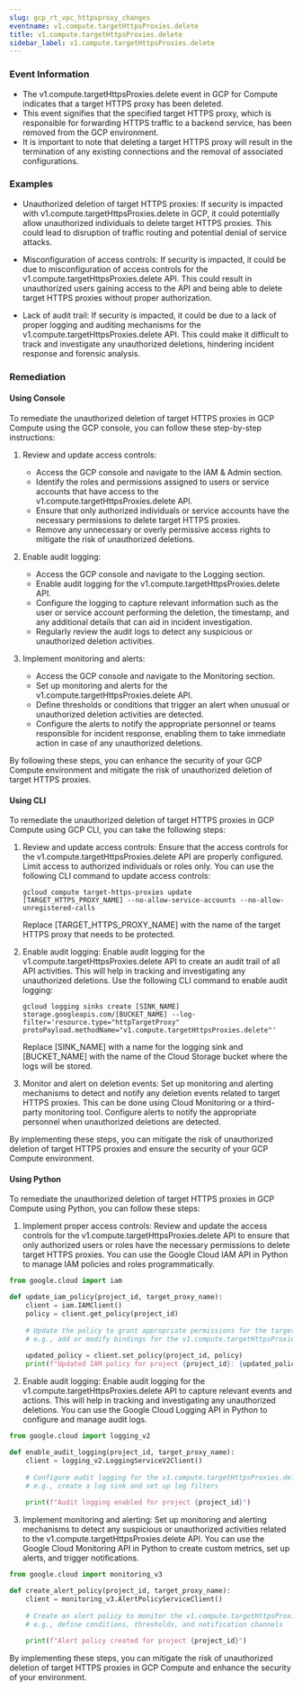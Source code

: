 ```yaml
--- 
slug: gcp_rt_vpc_httpsproxy_changes
eventname: v1.compute.targetHttpsProxies.delete
title: v1.compute.targetHttpsProxies.delete
sidebar_label: v1.compute.targetHttpsProxies.delete
---
```

                       
### Event Information

- The v1.compute.targetHttpsProxies.delete event in GCP for Compute indicates that a target HTTPS proxy has been deleted.
- This event signifies that the specified target HTTPS proxy, which is responsible for forwarding HTTPS traffic to a backend service, has been removed from the GCP environment.
- It is important to note that deleting a target HTTPS proxy will result in the termination of any existing connections and the removal of associated configurations.


### Examples

- Unauthorized deletion of target HTTPS proxies: If security is impacted with v1.compute.targetHttpsProxies.delete in GCP, it could potentially allow unauthorized individuals to delete target HTTPS proxies. This could lead to disruption of traffic routing and potential denial of service attacks.

- Misconfiguration of access controls: If security is impacted, it could be due to misconfiguration of access controls for the v1.compute.targetHttpsProxies.delete API. This could result in unauthorized users gaining access to the API and being able to delete target HTTPS proxies without proper authorization.

- Lack of audit trail: If security is impacted, it could be due to a lack of proper logging and auditing mechanisms for the v1.compute.targetHttpsProxies.delete API. This could make it difficult to track and investigate any unauthorized deletions, hindering incident response and forensic analysis.

### Remediation

#### Using Console

To remediate the unauthorized deletion of target HTTPS proxies in GCP Compute using the GCP console, you can follow these step-by-step instructions:

1. Review and update access controls:
   - Access the GCP console and navigate to the IAM & Admin section.
   - Identify the roles and permissions assigned to users or service accounts that have access to the v1.compute.targetHttpsProxies.delete API.
   - Ensure that only authorized individuals or service accounts have the necessary permissions to delete target HTTPS proxies.
   - Remove any unnecessary or overly permissive access rights to mitigate the risk of unauthorized deletions.

2. Enable audit logging:
   - Access the GCP console and navigate to the Logging section.
   - Enable audit logging for the v1.compute.targetHttpsProxies.delete API.
   - Configure the logging to capture relevant information such as the user or service account performing the deletion, the timestamp, and any additional details that can aid in incident investigation.
   - Regularly review the audit logs to detect any suspicious or unauthorized deletion activities.

3. Implement monitoring and alerts:
   - Access the GCP console and navigate to the Monitoring section.
   - Set up monitoring and alerts for the v1.compute.targetHttpsProxies.delete API.
   - Define thresholds or conditions that trigger an alert when unusual or unauthorized deletion activities are detected.
   - Configure the alerts to notify the appropriate personnel or teams responsible for incident response, enabling them to take immediate action in case of any unauthorized deletions.

By following these steps, you can enhance the security of your GCP Compute environment and mitigate the risk of unauthorized deletion of target HTTPS proxies.

#### Using CLI

To remediate the unauthorized deletion of target HTTPS proxies in GCP Compute using GCP CLI, you can take the following steps:

1. Review and update access controls: Ensure that the access controls for the v1.compute.targetHttpsProxies.delete API are properly configured. Limit access to authorized individuals or roles only. You can use the following CLI command to update access controls:

   ```
   gcloud compute target-https-proxies update [TARGET_HTTPS_PROXY_NAME] --no-allow-service-accounts --no-allow-unregistered-calls
   ```

   Replace [TARGET_HTTPS_PROXY_NAME] with the name of the target HTTPS proxy that needs to be protected.

2. Enable audit logging: Enable audit logging for the v1.compute.targetHttpsProxies.delete API to create an audit trail of all API activities. This will help in tracking and investigating any unauthorized deletions. Use the following CLI command to enable audit logging:

   ```
   gcloud logging sinks create [SINK_NAME] storage.googleapis.com/[BUCKET_NAME] --log-filter='resource.type="httpTargetProxy" protoPayload.methodName="v1.compute.targetHttpsProxies.delete"'
   ```

   Replace [SINK_NAME] with a name for the logging sink and [BUCKET_NAME] with the name of the Cloud Storage bucket where the logs will be stored.

3. Monitor and alert on deletion events: Set up monitoring and alerting mechanisms to detect and notify any deletion events related to target HTTPS proxies. This can be done using Cloud Monitoring or a third-party monitoring tool. Configure alerts to notify the appropriate personnel when unauthorized deletions are detected.

By implementing these steps, you can mitigate the risk of unauthorized deletion of target HTTPS proxies and ensure the security of your GCP Compute environment.

#### Using Python

To remediate the unauthorized deletion of target HTTPS proxies in GCP Compute using Python, you can follow these steps:

1. Implement proper access controls: Review and update the access controls for the v1.compute.targetHttpsProxies.delete API to ensure that only authorized users or roles have the necessary permissions to delete target HTTPS proxies. You can use the Google Cloud IAM API in Python to manage IAM policies and roles programmatically.

```python
from google.cloud import iam

def update_iam_policy(project_id, target_proxy_name):
    client = iam.IAMClient()
    policy = client.get_policy(project_id)
    
    # Update the policy to grant appropriate permissions for the target proxy
    # e.g., add or modify bindings for the v1.compute.targetHttpsProxies.delete API
    
    updated_policy = client.set_policy(project_id, policy)
    print(f"Updated IAM policy for project {project_id}: {updated_policy}")
```

2. Enable audit logging: Enable audit logging for the v1.compute.targetHttpsProxies.delete API to capture relevant events and actions. This will help in tracking and investigating any unauthorized deletions. You can use the Google Cloud Logging API in Python to configure and manage audit logs.

```python
from google.cloud import logging_v2

def enable_audit_logging(project_id, target_proxy_name):
    client = logging_v2.LoggingServiceV2Client()
    
    # Configure audit logging for the v1.compute.targetHttpsProxies.delete API
    # e.g., create a log sink and set up log filters
    
    print(f"Audit logging enabled for project {project_id}")
```

3. Implement monitoring and alerting: Set up monitoring and alerting mechanisms to detect any suspicious or unauthorized activities related to the v1.compute.targetHttpsProxies.delete API. You can use the Google Cloud Monitoring API in Python to create custom metrics, set up alerts, and trigger notifications.

```python
from google.cloud import monitoring_v3

def create_alert_policy(project_id, target_proxy_name):
    client = monitoring_v3.AlertPolicyServiceClient()
    
    # Create an alert policy to monitor the v1.compute.targetHttpsProxies.delete API
    # e.g., define conditions, thresholds, and notification channels
    
    print(f"Alert policy created for project {project_id}")
```

By implementing these steps, you can mitigate the risk of unauthorized deletion of target HTTPS proxies in GCP Compute and enhance the security of your environment.


 
